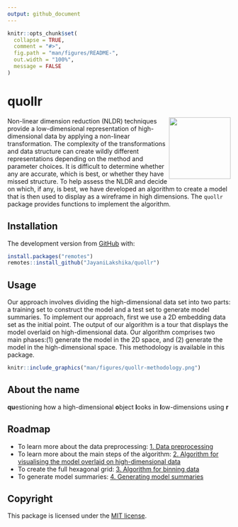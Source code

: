 ```yaml
---
output: github_document
---
```


<!-- README.md is generated from README.Rmd. Please edit that file -->

```r
knitr::opts_chunk$set(
  collapse = TRUE,
  comment = "#>",
  fig.path = "man/figures/README-",
  out.width = "100%",
  message = FALSE
)
```

# quollr
<img src="man/figures/logo.png" align="right" height="139" alt="" />

Non-linear dimension reduction (NLDR) techniques provide a low-dimensional representation of high-dimensional data by applying a non-linear transformation. The complexity of the transformations and data structure can create wildly different representations depending on the method and parameter choices. It is difficult to determine whether any are accurate, which is best, or whether they have missed structure. To help assess the NLDR and decide on which, if any, is best, we have developed an algorithm to create a model that is then used to display as a wireframe in high dimensions. The `quollr` package provides functions to implement the algorithm.

<!--For a thorough background and discussion on this work, please read our paper [link to the paper].

## Installation

You can install the released version of `quollr` from [CRAN](https://CRAN.R-project.org) with:

``` r
# install.packages("quollr") 
```
-->

## Installation

The development version from [GitHub](https://github.com/) with:

``` r
install.packages("remotes")
remotes::install_github("JayaniLakshika/quollr")
```

## Usage

Our approach involves dividing the high-dimensional data set into two parts: a training set to construct the model and a test set to generate model summaries. To implement our approach, first we use a 2D embedding data set as the initial point. The output of our algorithm is a tour that displays the model overlaid on high-dimensional data. Our algorithm comprises two main phases:(1) generate the model in the 2D space, and (2) generate the model in the high-dimensional space. This methodology is available in this package.

```r
knitr::include_graphics("man/figures/quollr-methodology.png")
```

## About the name

**qu**estioning how a high-dimensional **o**bject **l**ooks in **l**ow-dimensions using **r** 

## Roadmap

  * To learn more about the data preprocessing: [1. Data preprocessing](https://jayanilakshika.github.io/quollr/articles/quollr1dataprocessing.html)
  * To learn more about the main steps of the algorithm: [2. Algorithm for visualising the model overlaid on high-dimensional data](https://jayanilakshika.github.io/quollr/articles/quollr2algo.html)
  * To create the full hexagonal grid: [3. Algorithm for binning data](https://jayanilakshika.github.io/quollr/articles/quollr3hexbin.html)
  * To generate model summaries: [4. Generating model summaries](https://jayanilakshika.github.io/quollr/articles/quollr4summary.html)

## Copyright

This package is licensed under the [MIT license](https://github.com/JayaniLakshika/quollr/tree/main?tab=MIT-2-ov-file). 

